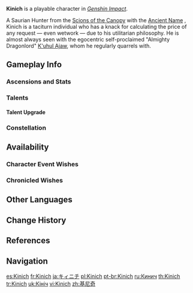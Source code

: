 {{CharacterTabs}}
{{About|the playable character|the [[Genius Invokation TCG]] Character Card|Kinich (Character Card)}}
{{Character Infobox
|image            = <gallery>
Kinich Card.png|Card
Character Kinich Full Wish.png|Wish
Character Kinich Game.png|In-Game
</gallery>

<!--Playable Character Information-->
|type             = Playable
|quality          = 5
|weapon           = Claymore
|element          = Dendro

<!--Character Information-->
|name             = Kinich
|birthday         = November 11th
|constellation    = Chimaera Alebriius
|region           = Natlan
|group            = 
|affiliation      = Scions of the Canopy
|affiliationLabel = Huitztlan
|dish             = Saurian Hunter's Reward
|namecard         = Kinich: Ajaw
|obtain           = * [[Seeker of Flame-Wrought Secrets|Event Wish &mdash; Seeker of Flame-Wrought Secrets]]
|obtainType       = Event-Exclusive
|event_name       = Seeker of Flame-Wrought Secrets
|releaseDate      = 2024-09-17
<!--Titles-->
|title            = Turnfire Hunt
|title2           = Huitztlan Saurian Hunter
|ancestry         = 
|father           = Unnamed
|fatherNote       = deceased
|mother           = Unnamed
|motherNote       = deceased
|voiceEN          = [[imdb:nm12417568|Jacob Takanashi]]<ref name="Day of the Flame's Return Version 5.5 Update Details">HoYoLAB: [https://www.hoyolab.com/article/37843579 Day of the Flame's Return Version 5.5 Update Details]</ref> & [[imdb:nm11578485|John Patneaude]]<ref name="A Name Forged in Flames desc">YouTube: [https://youtu.be/O2ATH__rtQo Ignition Teaser: A Name Forged in Flames] (Video Description)</ref><br>Ajaw: [[imdb:nm12576097|Abby Espiritu]]<ref name="A Name Forged in Flames desc">YouTube: [https://youtu.be/O2ATH__rtQo Ignition Teaser: A Name Forged in Flames] (Video Description)</ref>
|voiceCN          = [https://zh.moegirl.org.cn/马斑马 Banma ({{zh|斑马}})]<ref name="A Name Forged in Flames ZH desc">Bilibili: [https://www.bilibili.com/video/BV1RZ421K7CT/ {{zh|《原神》引燃PV——「以燔燎铸名」}}] (Video Description)</ref><br>Ajaw: [https://zh.moegirl.org.cn/弭洋 Mi Yang ({{zh|弭洋}})]<ref name="A Name Forged in Flames ZH desc" />
|voiceJP          = {{w|Noriaki Sugiyama|Sugiyama Noriaki ({{ja|杉山紀彰}})}}<ref name="Mualani-Kachina-Kinich-Ajaw KR JP VA">Twitter: [https://x.com/genshinimpactkr/status/1811613806042185974 KR & JP VA Announcement]</ref><br>Ajaw: {{w|Junko Takeuchi|Takeuchi Junko ({{ja|竹内順子}})}}<ref name="Mualani-Kachina-Kinich-Ajaw KR JP VA" />
|voiceKR          = [https://namu.wiki/w/강성우(성우) Kang Seong-woo ({{ko|강성우}})]<ref name="Mualani-Kachina-Kinich-Ajaw KR JP VA" /><br>Ajaw: [https://en.namu.wiki/w/박리나 Park Ri-na ({{ko|박리나}})]<ref name="Mualani-Kachina-Kinich-Ajaw KR JP VA"/>
}}
'''Kinich''' is a playable {{Dendro}} character in ''[[Genshin Impact]]''.

A Saurian Hunter from the [[Scions of the Canopy]] with the [[Ancient Name]] {{Ancient Name|MLP|'''Malipo'''|bearer=1}}, Kinich is a taciturn individual who has a knack for calculating the price of any request &mdash; even wetwork &mdash; due to his utilitarian philosophy. He is almost always seen with the egocentric self-proclaimed "Almighty Dragonlord" [[K'uhul Ajaw]], whom he regularly quarrels with.

==Gameplay Info==
===Ascensions and Stats===
{{Character Ascensions and Stats}}

===Talents===
{{Talent Table}}

====Talent Upgrade====
{{Talent Upgrade}}

===Constellation===
{{Constellation Table}}

==Availability==
===Character Event Wishes===
{{Featured}}

===Chronicled Wishes===
{{Featured|chronicled=1}}

==Other Languages==
{{Other Languages|default_hidden=1
|en      = Kinich
|zhs     = 基尼奇
|zhs_rm  = Jīníqí
|zht     = 基尼奇
|zht_rm  = Jīníqí
|ja      = キィニチ
|ja_rm   = Kiinichi
|ko      = 키니치
|es      = Kinich
|fr      = Kinich
|ru      = Кинич
|th      = Kinich
|vi      = Kinich
|de      = Kinich
|id      = Kinich
|pt      = Kinich
|tr      = Kinich
|it      = Kinich
}}

==Change History==
{{Change History|5.0}}

==References==
{{Reflist}}

==Navigation==
{{Character Navbox}}

[[es:Kinich]]
[[fr:Kinich]]
[[ja:キィニチ]]
[[pl:Kinich]]
[[pt-br:Kinich]]
[[ru:Кинич]]
[[th:Kinich]]
[[tr:Kinich]]
[[uk:Кініч]]
[[vi:Kinich]]
[[zh:基尼奇]]